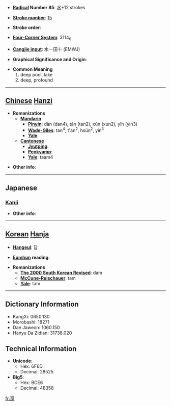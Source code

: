 * '''[[Wiktionary:Chinese radical index| Radical]] Number 85''': [[Wiktionary:Chinese radical index 水|水]]+12 strokes

* '''[[Wiktionary:Chinese total strokes index|Stroke number]]''': [[Wiktionary:Chinese total strokes index 15|15]]

* '''Stroke order''': 

* '''[[Wiktionary:Chinese four corner index|Four-Corner System]]''': 3114<sub>6</sub>

* '''[[Wiktionary:Chinese Cangjie index|Cangjie input]]''': 水一田十 (EMWJ)

* '''Graphical Significance and Origin''': 

* '''Common Meaning'''
*#deep pool, lake
*# deep, profound


----

== [[Chinese]] [[Hanzi]] ==

* '''Romanizations'''
** '''[[Mandarin]]'''
*** '''[[Pinyin]]''': dàn (dan4), tán (tan2), xún (xun2), yǐn (yin3)
*** '''[[Wade-Giles]]''': tan<sup>4</sup>, t'an<sup>2</sup>, hsün<sup>2</sup>, yin<sup>3</sup>
*** '''[[Yale]]''': 
** '''[[Cantonese]]'''
*** '''[[Jyutping]]''':
*** '''[[Penkyamp]]''': 
*** '''[[Yale]]''': taam4

* '''Other info''': 

----

==Japanese==
===[[Kanji]]===
{{kanji|on readings=[[たん]] (tan), [[しん]] (shin)|kun readings=[[ふち]] (fuchi), [[ふかい]] (fukai)}}

* '''Other info''':  

----

== [[Korean]] [[Hanja]] ==

* '''[[Hangeul]]''': 담

* '''[[Eumhun]] reading''': 

* '''Romanizations'''
** '''[[The 2000 South Korean Revised Romanization|The 2000 South Korean Revised]]''': dam
** '''[[McCune-Reischauer]]''': tam
** '''[[Yale]]''': tam

----

== Dictionary Information ==

* KangXi: 0650.130
* Morobashi: 18271
* Dae Jaweon: 1060.150
* Hanyu Da Zidian: 31738.020

== Technical Information ==

* '''Unicode''':
** Hex: 6F6D
** Decimal: 28525
* '''Big5''':
** Hex: BCE6
** Decimal: 48358

[[fr:潭]]